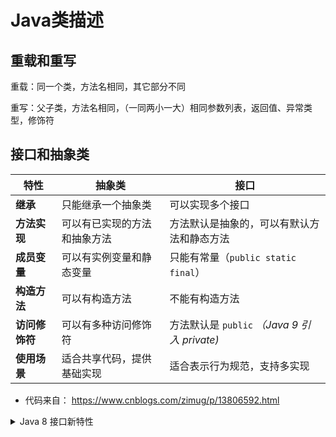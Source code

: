 # Java类描述

## 重载和重写

重载：同一个类，方法名相同，其它部分不同

重写：父子类，方法名相同，（一同两小一大）相同参数列表，返回值、异常类型，修饰符

## 接口和抽象类

| 特性 | 抽象类 | 接口 |
| --- | --- | --- |
| **继承** | 只能继承一个抽象类 | 可以实现多个接口 |
| **方法实现** | 可以有已实现的方法和抽象方法 | 方法默认是抽象的，可以有默认方法和静态方法 |
| **成员变量** | 可以有实例变量和静态变量 | 只能有常量（`public static final`） |
| **构造方法** | 可以有构造方法 | 不能有构造方法 |
| **访问修饰符** | 可以有多种访问修饰符 | 方法默认是 `public` *（Java 9 引入 private)* |
| **使用场景** | 适合共享代码，提供基础实现 | 适合表示行为规范，支持多实现 |

- 代码来自： https://www.cnblogs.com/zimug/p/13806592.html

<details>
<summary>Java 8 接口新特性</summary>
```java title="CustomInterface.java"

interface CustomInterface {

    void abstractMethod();  //抽象方法不能是私有的

    static void staticMethod() {
        privateStaticMethod(); //public静态方法可以调用private静态方法
        System.out.println("静态方法被调用");
    }

    default void defaultMethod() {
        privateMethod(); //可以调用接口中的私有方法
        privateStaticMethod(); //可以调用接口中的私有静态方法
        System.out.println("普通方法被调用");
    }

    // this only can use java 9 or later version
    private void privateMethod() {
        System.out.println("private私有方法被调用");
    }

    // this only can use java 9 or later version
    private static void privateStaticMethod() {
        System.out.println("private私有静态方法被调用");
    }
}
```
</details>


<TailProtocal />
